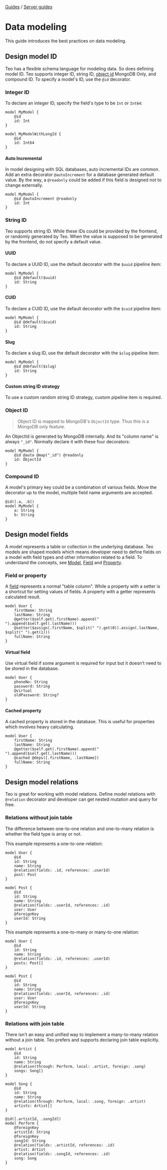 <div className="breadcrumbs">
  <span className="breadcrumb">
    <a href="/docs/guides">Guides</a>
  </span>
  <span> / </span>
  <span className="breadcrumb">
    <a href="/docs/guides/server-guides">Server guides</a>
  </span>
</div>

# Data modeling

This guide introduces the best practices on data modeling.

## Design model ID

Teo has a flexible schema language for modeling data. So does defining model ID. 
Teo supports integer ID, string ID, [object id](/docs/concepts/components/teo-server/enum)
<span class="concept">MongoDB Only</span>, and compound ID. To specify a model's ID, use 
the `@id` decorator.

### Integer ID

To declare an integer ID, specify the field's type to be `Int` or `Int64`:

```teo
model MyModel {
    @id
    id: Int
}

model MyModelWithLongId {
    @id
    id: Int64
}
```

#### Auto Incremental

In model designing with SQL databases, auto incremental IDs are common. Add an 
extra decorator `@autoIncrement` for a database generated default value. By the
way, a `@readonly` could be added if this field is designed not to change 
externally.

```teo
model MyModel {
    @id @autoIncrement @readonly
    id: Int
}
```

### String ID

Teo supports string ID. While these IDs could be provided by the frontend, or 
randomly generated by Teo. When the value is supposed to be generated by the frontend,
do not specify a default value.

#### UUID

To declare a UUID ID, use the default decorator with the `$uuid` pipeline item:

```teo
model MyModel {
    @id @default($uuid)
    id: String
}
```

#### CUID

To declare a CUID ID, use the default decorator with the `$cuid` pipeline item:

```teo
model MyModel {
    @id @default($cuid)
    id: String
}
```

#### Slug

To declare a slug ID, use the default decorator with the `$slug` pipeline item:

```teo
model MyModel {
    @id @default($slug)
    id: String
}
```

#### Custom string ID strategy

To use a custom random string ID strategy, custom pipeline item is required.

### Object ID

> Object ID is mapped to MongoDB's `ObjectId` type. Thus this is a MongoDB only feature.

An ObjectId is generated by MongoDB internally. And its "column name" is always `"_id"`. 
Normally declare it with these four decorators:

```teo
model MyModel {
    @id @auto @map("_id") @readonly
    id: ObjectId
}
```

### Compound ID

A model's primary key could be a combination of various fields. Move the decorator up to the model,
multiple field name arguments are accepted.

```teo
@id([.a, .b])
model MyModel {
    a: String
    b: String
}
```

## Design model fields

A model represents a table or collection in the underlying database. Teo models are shaped models 
which means developer need to define fields on a model with field types and other information 
related to a field. To understand the concepts, see [Model](/docs/concepts/components/teo-schema/model), 
[Field](/docs/concepts/components/teo-schema/field) and 
[Property](/docs/concepts/components/teo-schema/property).

### Field or property

A [field](/docs/concepts/components/teo-schema/field) represents a normal "table column". While a property
with a setter is a shortcut for setting values of fields. A property with a getter represents calculated result.

```teo
model User {
    firstName: String
    lastName: String
    @getter($self.get(.firstName).append(" ").append($self.get(.lastName)))
    @setter($assign(.firstName, $split(" ").get(0)).assign(.lastName, $split(" ").get(1)))
    fullName: String
}
```

#### Virtual field

Use virtual field if some argument is required for input but it doesn't need to be stored in the database.

```teo
model User {
    phoneNo: String
    password: String
    @virtual
    oldPassword: String?
}
```

#### Cached property

A cached property is stored in the database. This is useful for properties which involves heavy calculating.

```teo
model User {
    firstName: String
    lastName: String
    @getter($self.get(.firstName).append(" ").append($self.get(.lastName)))
    @cached @deps([.firstName, .lastName])
    fullName: String
}
```

## Design model relations

Teo is great for working with model relations. Define model relations with `@relation` 
decorator and developer can get nested mutation and query for free.

### Relations without join table

The difference between one-to-one relation and one-to-many relation is whether the field type is array or not. 

This example represents a one-to-one-relation:

```teo
model User {
    @id
    id: String
    name: String
    @relation(fields: .id, references: .userId)
    post: Post
}

model Post {
    @id
    id: String
    name: String
    @relation(fields: .userId, references: .id)
    user: User
    @foreignKey
    userId: String
}
```

This example represents a one-to-many or many-to-one relation:

```teo
model User {
    @id
    id: String
    name: String
    @relation(fields: .id, references: .userId)
    posts: Post[]
}

model Post {
    @id
    id: String
    name: String
    @relation(fields: .userId, references: .id)
    user: User
    @foreignKey
    userId: String
}
```

### Relations with join table

There isn't an easy and unified way to implement a many-to-many relation without a join table.
Teo prefers and supports declaring join table explicitly.

```teo
model Artist {
    @id
    id: String
    name: String
    @relation(through: Perform, local: .artist, foreign: .song)
    songs: Song[]
}

model Song {
    @id
    id: String
    name: String
    @relation(through: Perform, local: .song, foreign: .artist)
    artists: Artist[]
}

@id([.artistId, .songId])
model Perform {
    @foreignKey
    artistId: String
    @foreignKey
    songId: String
    @relation(fields: .artistId, references: .id)
    artist: Artist
    @relation(fields: .songId, references: .id)
    song: Song
}
```